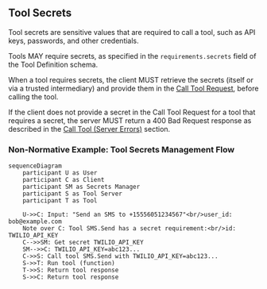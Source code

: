 ## Tool Secrets

Tool secrets are sensitive values that are required to call a tool, such as API keys, passwords, and other credentials.

Tools MAY require secrets, as specified in the `requirements.secrets` field of the Tool Definition schema.

When a tool requires secrets, the client MUST retrieve the secrets (itself or via a trusted intermediary) and provide them in the [Call Tool Request](../schemas/call-tool-request), before calling the tool.

If the client does not provide a secret in the Call Tool Request for a tool that requires a secret, the server MUST return a 400 Bad Request response as described in the [Call Tool (Server Errors)](../protocol/call-tool#server-errors) section.

### Non-Normative Example: Tool Secrets Management Flow

```mermaid
sequenceDiagram
    participant U as User
    participant C as Client
    participant SM as Secrets Manager
    participant S as Tool Server
    participant T as Tool

    U->>C: Input: "Send an SMS to +15556051234567"<br/>user_id: bob@example.com
    Note over C: Tool SMS.Send has a secret requirement:<br/>id: TWILIO_API_KEY
    C-->>SM: Get secret TWILIO_API_KEY
    SM-->>C: TWILIO_API_KEY=abc123...
    C->>S: Call tool SMS.Send with TWILIO_API_KEY=abc123...
    S->>T: Run tool (function)
    T->>S: Return tool response
    S->>C: Return tool response
```
